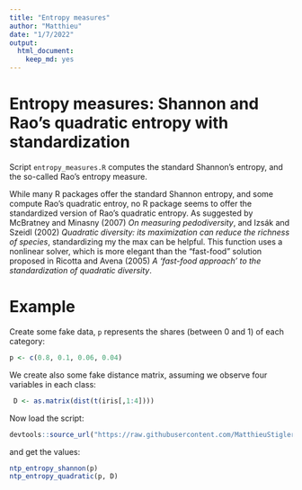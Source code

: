```yaml
---
title: "Entropy measures"
author: "Matthieu"
date: "1/7/2022"
output:
  html_document:
    keep_md: yes
---
```



# Entropy measures: Shannon and Rao's quadratic entropy with standardization

Script `entropy_measures.R` computes the standard Shannon's entropy, and the so-called Rao's entropy measure. 

While many R packages offer the standard Shannon entropy, and some compute Rao's quadratic entroy, no R package seems to offer the standardized version of Rao's quadratic entropy. As suggested by McBratney and Minasny (2007) _On measuring pedodiversity_, and Izsák and
Szeidl (2002) _Quadratic diversity: its maximization can reduce the richness of species_, standardizing my the max can be helpful. This function uses a nonlinear solver, which is more elegant than the "fast-food" solution proposed in Ricotta and Avena  (2005) _A ‘fast-food approach’ to the standardization of quadratic diversity_. 



# Example

Create some fake data, `p` represents the shares (between 0 and 1) of each category:

```r
p <- c(0.8, 0.1, 0.06, 0.04)
```

We create also some fake distance matrix, assuming we observe four variables in each class:

```r
 D <- as.matrix(dist(t(iris[,1:4])))
```

Now load the script:

```r
devtools::source_url("https://raw.githubusercontent.com/MatthieuStigler/Misc/master/Rscripts/entropy_measures/entropy_measures.R")
```

and get the values:

```r
ntp_entropy_shannon(p)
ntp_entropy_quadratic(p, D)
```


